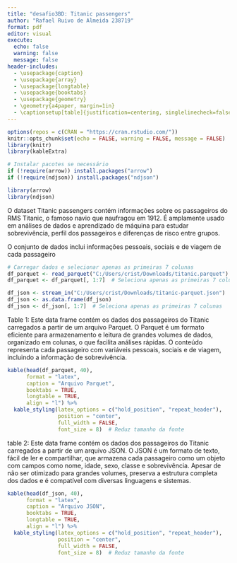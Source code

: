 ---
title: "desafio3BD: Titanic passengers"
author: "Rafael Ruivo de Almeida 238719"
format: pdf
editor: visual
execute:
  echo: false  
  warning: false
  message: false
header-includes:
  - \usepackage{caption}
  - \usepackage{array}
  - \usepackage{longtable}
  - \usepackage{booktabs}
  - \usepackage{geometry}
  - \geometry{a4paper, margin=1in}
  - \captionsetup[table]{justification=centering, singlelinecheck=false}
---

```{r setup, include=FALSE}
options(repos = c(CRAN = "https://cran.rstudio.com/"))
knitr::opts_chunk$set(echo = FALSE, warning = FALSE, message = FALSE)
library(knitr)
library(kableExtra)
```

```{r}
# Instalar pacotes se necessário
if (!require(arrow)) install.packages("arrow")
if (!require(ndjson)) install.packages("ndjson")

library(arrow)
library(ndjson)
```

O dataset Titanic passengers contém informações sobre os passageiros do RMS Titanic, o famoso navio que naufragou em 1912. É amplamente usado em análises de dados e aprendizado de máquina para estudar sobrevivência, perfil dos passageiros e diferenças de risco entre grupos.

O conjunto de dados inclui informações pessoais, sociais e de viagem de cada passageiro

```{r}
# Carregar dados e selecionar apenas as primeiras 7 colunas
df_parquet <- read_parquet("C:/Users/crist/Downloads/titanic.parquet")
df_parquet <- df_parquet[, 1:7]  # Seleciona apenas as primeiras 7 colunas

df_json <- stream_in("C:/Users/crist/Downloads/titanic-parquet.json")
df_json <- as.data.frame(df_json)
df_json <- df_json[, 1:7]  # Seleciona apenas as primeiras 7 colunas
```

Table 1: Este data frame contém os dados dos passageiros do Titanic carregados a partir de um arquivo Parquet. O Parquet é um formato eficiente para armazenamento e leitura de grandes volumes de dados, organizado em colunas, o que facilita análises rápidas. O conteúdo representa cada passageiro com variáveis pessoais, sociais e de viagem, incluindo a informação de sobrevivência.

```{r}
kable(head(df_parquet, 40), 
      format = "latex", 
      caption = "Arquivo Parquet",
      booktabs = TRUE,
      longtable = TRUE,
      align = "l") %>%
  kable_styling(latex_options = c("hold_position", "repeat_header"),
                position = "center",
                full_width = FALSE,
                font_size = 8)  # Reduz tamanho da fonte
```

table 2: Este data frame contém os dados dos passageiros do Titanic carregados a partir de um arquivo JSON. O JSON é um formato de texto, fácil de ler e compartilhar, que armazena cada passageiro como um objeto com campos como nome, idade, sexo, classe e sobrevivência. Apesar de não ser otimizado para grandes volumes, preserva a estrutura completa dos dados e é compatível com diversas linguagens e sistemas.

```{r}
kable(head(df_json, 40), 
      format = "latex", 
      caption = "Arquivo JSON",
      booktabs = TRUE,
      longtable = TRUE,
      align = "l") %>%
  kable_styling(latex_options = c("hold_position", "repeat_header"),
                position = "center",
                full_width = FALSE,
                font_size = 8)  # Reduz tamanho da fonte
```
